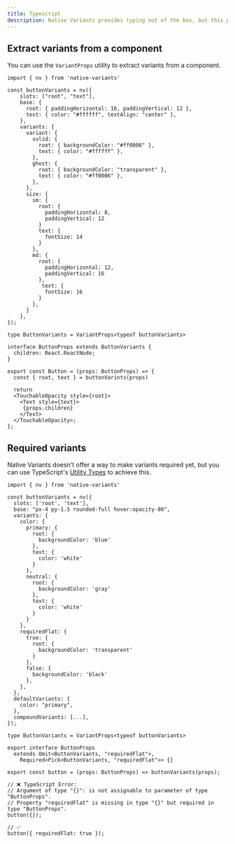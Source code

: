 ```yaml
---
title: Typescript
description: Native Variants provides typing out of the box, but this page contains some further utilities and tips.
---
```


## Extract variants from a component

You can use the `VariantProps` utility to extract variants from a component.

```tsx
import { nv } from 'native-variants'

const buttonVariants = nv({
    slots: ["root", "text"],
    base: {
      root: { paddingHorizontal: 16, paddingVertical: 12 },
      text: { color: "#ffffff", textAlign: "center" },
    },
    variants: {
      variant: {
        solid: {
          root: { backgroundColor: "#ff0006" },
          text: { color: "#ffffff" },
        },
        ghost: {
          root: { backgroundColor: "transparent" },
          text: { color: "#ff0006" },
        },
      },
      size: {
        sm: {
          root: {
            paddingHorizontal: 8,
            paddingVertical: 12
          }
          text: {
            fontSize: 14
          }
        },
        md: {
          root: {
            paddingHorizontal: 12,
            paddingVertical: 16
          },
           text: {
            fontSize: 16
          }
        },
      }
    },
});

type ButtonVariants = VariantProps<typeof buttonVariants>

interface ButtonProps extends ButtonVariants {
  children: React.ReactNode;
}

export const Button = (props: ButtonProps) => {
  const { root, text } = buttonVarints(props)

  return
  <TouchableOpacity style={root}>
    <Text style={text}>
     {props.children}
    </Text>
  </TouchableOpacity>;
};

```

## Required variants

Native Variants doesn't offer a way to make variants required yet, but you can use TypeScript's [Utility Types](https://www.typescriptlang.org/docs/handbook/utility-types.html) to achieve this.

```tsx
import { nv } from 'native-variants'

const buttonVariants = nv({
  slots: ['root', 'text'],
  base: "px-4 py-1.5 rounded-full hover:opacity-80",
  variants: {
    color: {
      primary: {
        root: {
          backgroundColor: 'blue'
        },
        text: {
          color: 'white'
        }
      },
      neutral: {
        root: {
          backgroundColor: 'gray'
        },
        text: {
          color: 'white'
        }
      }
    },
    requiredFlat: {
      true: {
        root: {
          backgroundColor: 'transparent'
        }
      },
      false: {
        backgroundColor: 'black'
      },
    },
  },
  defaultVariants: {
    color: "primary",
  },
  compoundVariants: [...],
});

type ButtonVariants = VariantProps<typeof buttonVariants>

export interface ButtonProps
  extends Omit<ButtonVariants, "requiredFlat">,
    Required<Pick<ButtonVariants, "requiredFlat">> {}

export const button = (props: ButtonProps) => buttonVariants(props);

// ❌ TypeScript Error:
// Argument of type "{}": is not assignable to parameter of type "ButtonProps".
// Property "requiredFlat" is missing in type "{}" but required in type "ButtonProps".
button({});

// ✅
button({ requiredFlat: true });
```
